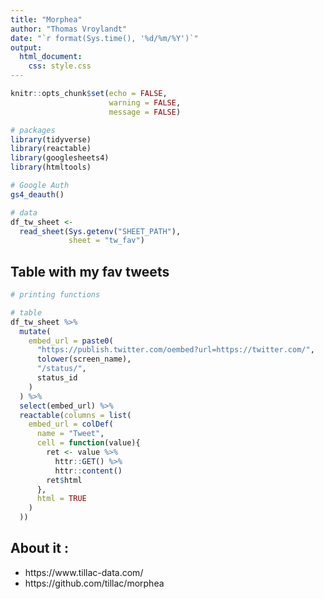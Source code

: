 ```yaml
---
title: "Morphea"
author: "Thomas Vroylandt"
date: "`r format(Sys.time(), '%d/%m/%Y')`"
output: 
  html_document:
    css: style.css
---
```


```r
knitr::opts_chunk$set(echo = FALSE,
                      warning = FALSE,
                      message = FALSE)
```

```r
# packages
library(tidyverse)
library(reactable)
library(googlesheets4)
library(htmltools)

# Google Auth
gs4_deauth()

# data
df_tw_sheet <-
  read_sheet(Sys.getenv("SHEET_PATH"),
             sheet = "tw_fav")
```

## Table with my fav tweets

<script async src="https://platform.twitter.com/widgets.js" charset="utf-8"></script> 

```r
# printing functions

# table
df_tw_sheet %>%
  mutate(
    embed_url = paste0(
      "https://publish.twitter.com/oembed?url=https://twitter.com/",
      tolower(screen_name),
      "/status/",
      status_id
    )
  ) %>%
  select(embed_url) %>%
  reactable(columns = list(
    embed_url = colDef(
      name = "Tweet",
      cell = function(value){
        ret <- value %>%
          httr::GET() %>%
          httr::content()
        ret$html
      },
      html = TRUE
    )
  ))
```

## About it :

+ https://www.tillac-data.com/
+ https://github.com/tillac/morphea

